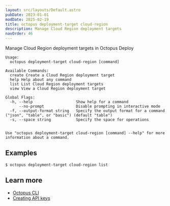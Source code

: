 ```yaml
---
layout: src/layouts/Default.astro
pubDate: 2023-01-01
modDate: 2025-02-19
title: octopus deployment-target cloud-region
description: Manage Cloud Region deployment targets
navOrder: 46
---
```


Manage Cloud Region deployment targets in Octopus Deploy

```
Usage:
  octopus deployment-target cloud-region [command]

Available Commands:
  create Create a Cloud Region deployment target
  help Help about any command
  list List Cloud Region deployment targets
  view View a Cloud Region deployment target

Global Flags:
  -h, --help                   Show help for a command
      --no-prompt              Disable prompting in interactive mode
  -f, --output-format string   Specify the output format for a command ("json", "table", or "basic") (default "table")
  -s, --space string           Specify the space for operations


Use "octopus deployment-target cloud-region [command] --help" for more information about a command.
```

## Examples

<SamplesInstance />

```
$ octopus deployment-target cloud-region list

```

## Learn more

- [Octopus CLI](/docs/octopus-rest-api/cli)
- [Creating API keys](/docs/octopus-rest-api/how-to-create-an-api-key)